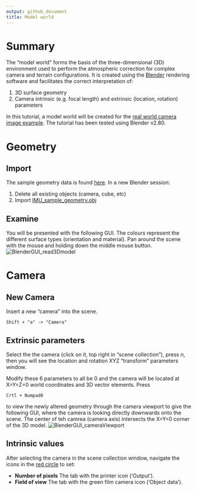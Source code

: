 ```yaml
---
output: github_document
title: Model world
---
```


# Summary

The "model world" forms the basis of the three-dimensional (3D) environment used to perform the atmospheric correction for complex camera and terrain configurations. It is created using the [Blender](https://www.blender.org/) rendering software and facilitates the correct interpretation of:

1. 3D surface geometry
2. Camera intrinsic (e.g. focal length) and extrinsic (location, rotation) parameters

In this tutorial, a model world will be created for the [real world camera image example](../tutorials/Real-world-images). The tutorial has been tested using Blender v2.80.

# Geometry

## Import

The sample geometry data is found [here](README_files/geometry). In a new Blender session:

1. Delete all existing objects (camera, cube, etc)
2. Import [IMU_sample_geometry.obj](README_files/geometry/IMU_sample_geometry.obj)

## Examine

You will be presented with the following GUI. The colours represent the different surface types (orientation and material). Pan around the scene with the mouse and holding down the middle mouse button.
![BlenderGUI_read3Dmodel](README_files/figure-misc/BlenderGUI_1.PNG)


# Camera

## New Camera

Insert a new "camera" into the scene.

```
Shift + "a" -> "Camera"
```

## Extrinsic parameters

Select the the camera (click on it, top right in "scene collection"), press *n*, then you will see the location and rotation XYZ "transform" parameters window.

Modify these 6 parameters to all be 0 and the camera will be located at X=Y=Z=0 world coordinates and 3D vector elements. Press

```
Crtl + Numpad0
```

to view the newly altered geometry through the camera viewport to give the following GUI, where the camera is looking directly downwards onto the scene. The center of teh camrea (camera axis) intersects the X=Y=0 corner of the 3D model.
![BlenderGUI_cameraViewport](README_files/figure-misc/BlenderGUI_2.PNG)

## Intrinsic values

After selecting the camera in the scene collection window, navigate the icons in the [red circle](BlenderGUI_read3Dmodel) to set:

* **Number of pixels** The tab with the printer icon ('Output').
* **Field of view** The tab with the green film camera icon ('Object data').


